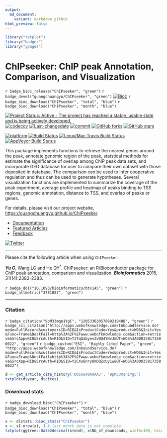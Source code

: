```yaml
---
output:
  md_document:
    variant: markdown_github
html_preview: false
---
```



```r
library("txtplot")
library("badger")
library("ypages")
```


# ChIPseeker: ChIP peak Annotation, Comparison, and Visualization

`r badge_bioc_release("ChIPseeker", "green")`
`r badge_devel("guangchuangyu/ChIPseeker", "green")`
[![Bioc](http://www.bioconductor.org/shields/years-in-bioc/ChIPseeker.svg)](https://www.bioconductor.org/packages/devel/bioc/html/ChIPseeker.html#since)
`r badge_bioc_download("ChIPseeker", "total", "blue")`
`r badge_bioc_download("ChIPseeker", "month", "blue")`

[![Project Status: Active - The project has reached a stable, usable state and is being actively developed.](http://www.repostatus.org/badges/latest/active.svg)](http://www.repostatus.org/#active)
[![codecov](https://codecov.io/gh/GuangchuangYu/ChIPseeker/branch/master/graph/badge.svg)](https://codecov.io/gh/GuangchuangYu/ChIPseeker/)
[![Last-changedate](https://img.shields.io/badge/last%20change-`r gsub('-', '--', Sys.Date())`-green.svg)](https://github.com/GuangchuangYu/ChIPseeker/commits/master)
[![commit](http://www.bioconductor.org/shields/commits/bioc/ChIPseeker.svg)](https://www.bioconductor.org/packages/devel/bioc/html/ChIPseeker.html#svn_source)
[![GitHub forks](https://img.shields.io/github/forks/GuangchuangYu/ChIPseeker.svg)](https://github.com/GuangchuangYu/ChIPseeker/network)
[![GitHub stars](https://img.shields.io/github/stars/GuangchuangYu/ChIPseeker.svg)](https://github.com/GuangchuangYu/ChIPseeker/stargazers)


[![platform](http://www.bioconductor.org/shields/availability/devel/ChIPseeker.svg)](https://www.bioconductor.org/packages/devel/bioc/html/ChIPseeker.html#archives)
[![Build Status](http://www.bioconductor.org/shields/build/devel/bioc/ChIPseeker.svg)](https://bioconductor.org/checkResults/devel/bioc-LATEST/ChIPseeker/)
[![Linux/Mac Travis Build Status](https://img.shields.io/travis/GuangchuangYu/ChIPseeker/master.svg?label=Mac%20OSX%20%26%20Linux)](https://travis-ci.org/GuangchuangYu/ChIPseeker)
[![AppVeyor Build Status](https://img.shields.io/appveyor/ci/Guangchuangyu/ChIPseeker/master.svg?label=Windows)](https://ci.appveyor.com/project/GuangchuangYu/ChIPseeker)



This package implements functions to retrieve the nearest genes around the peak, annotate genomic region of the peak, statstical methods for estimate the significance of overlap among ChIP peak data sets, and incorporate GEO database for user to compare their own dataset with those deposited in database. The comparison can be used to infer cooperative regulation and thus can be used to generate hypotheses. Several visualization functions are implemented to summarize the coverage of the peak experiment, average profile and heatmap of peaks binding to TSS regions, genomic annotation, distance to TSS, and overlap of peaks or genes.


For details, please visit our project website, <https://guangchuangyu.github.io/ChIPseeker>.

+ [Documentation](https://guangchuangyu.github.io/ChIPseeker/documentation/)
+ [Featured Articles](https://guangchuangyu.github.io/ChIPseeker/featuredArticles/)
+ [Feedback](https://guangchuangyu.github.io/ChIPseeker/#feedback)


[![Twitter](https://img.shields.io/twitter/url/https/github.com/GuangchuangYu/ChIPseeker.svg?style=social)](https://twitter.com/intent/tweet?hashtags=ChIPseeker&url=http://bioinformatics.oxfordjournals.org/content/31/14/2382&screen_name=guangchuangyu)


------------------------------------------------------------------------

Please cite the following article when using `ChIPseeker`:

__*Yu G*__, Wang LG and He QY^\*^. ChIPseeker: an R/Bioconductor package for ChIP peak annotation, comparison and visualization. ***Bioinformatics*** 2015, 31(14):2382-2383.

`r badge_doi("10.1093/bioinformatics/btv145", "green")`
`r badge_altmetric("3781087", "green")`

------------------------------------------------------------------------


### Citation

`r badge_citation("9pM33mqn1YgC", "12053363057899219488", "green")`
`r badge_sci_citation("http://apps.webofknowledge.com/InboundService.do?mode=FullRecord&customersID=RID&IsProductCode=Yes&product=WOS&Init=Yes&Func=Frame&DestFail=http%3A%2F%2Fwww.webofknowledge.com&action=retrieve&SrcApp=RID&SrcAuth=RID&SID=T2TqQabyevZvWQ4YHvJ&UT=WOS%3A000358173500022", "green")`
`r badge_custom("ESI", "Highly Cited Paper", "green", "http://apps.webofknowledge.com/InboundService.do?mode=FullRecord&customersID=RID&IsProductCode=Yes&product=WOS&Init=Yes&Func=Frame&DestFail=http%3A%2F%2Fwww.webofknowledge.com&action=retrieve&SrcApp=RID&SrcAuth=RID&SID=Y2CXu6nry8nDQZcUy1w&UT=WOS%3A000358173500022")`


```r
d <- get_article_cite_history('DO5oG40AAAAJ', '9pM33mqn1YgC')
txtplot(d$year, d$cites)
```

### Download stats

`r badge_download_bioc("ChIPseeker")`
`r badge_bioc_download("ChIPseeker", "total", "blue")`
`r badge_bioc_download("ChIPseeker", "month", "blue")`

```r
x <- dlstats::bioc_stats("ChIPseeker")
x <- x[-nrow(x), ] # last month data is not complete
txtplot(ggtree::Date2decimal(x$end), x$Nb_of_downloads, width=100, height=25)
```





